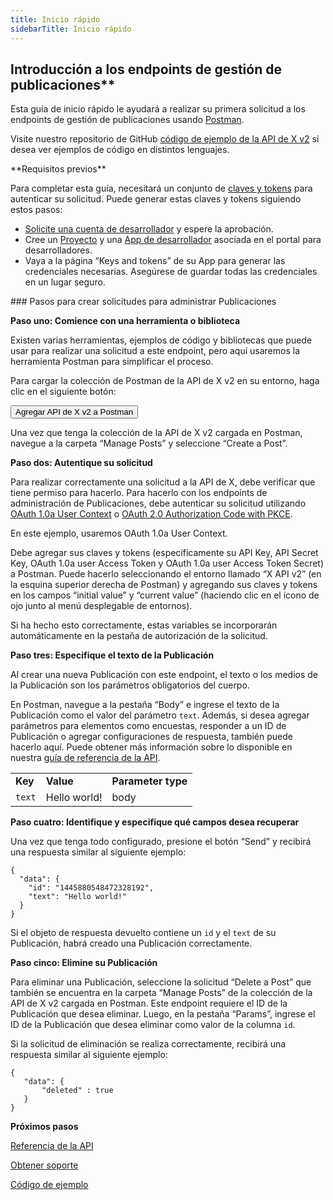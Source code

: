```yaml
---
title: Inicio rápido
sidebarTitle: Inicio rápido
---
```



## Introducción a los endpoints de gestión de publicaciones\*\*

Esta guía de inicio rápido le ayudará a realizar su primera solicitud a los endpoints de gestión de publicaciones usando [Postman](/es/tutorials/postman-getting-started).

Visite nuestro repositorio de GitHub [código de ejemplo de la API de X v2](https://github.com/xdevplatform/Twitter-API-v2-sample-code) si desea ver ejemplos de código en distintos lenguajes.

<Info>
  **Requisitos previos**

  Para completar esta guía, necesitará un conjunto de [claves y tokens](/es/resources/fundamentals/authentication) para autenticar su solicitud. Puede generar estas claves y tokens siguiendo estos pasos:

  - [Solicite una cuenta de desarrollador](https://developer.x.com/en/apply-for-access) y espere la aprobación.
  - Cree un [Proyecto](/es/resources/fundamentals/projects) y una [App de desarrollador](/es/resources/fundamentals/developer-apps) asociada en el portal para desarrolladores.
  - Vaya a la página “Keys and tokens” de su App para generar las credenciales necesarias. Asegúrese de guardar todas las credenciales en un lugar seguro.
</Info>

<div id="steps-to-building-manage-posts-requests">
  ### Pasos para crear solicitudes para administrar Publicaciones
</div>

**Paso uno: Comience con una herramienta o biblioteca**

Existen varias herramientas, ejemplos de código y bibliotecas que puede usar para realizar una solicitud a este endpoint, pero aquí usaremos la herramienta Postman para simplificar el proceso.

Para cargar la colección de Postman de la API de X v2 en su entorno, haga clic en el siguiente botón:

<Button href="https://app.getpostman.com/run-collection/9956214-784efcda-ed4c-4491-a4c0-a26470a67400">
  Agregar API de X v2 a Postman
</Button>

Una vez que tenga la colección de la API de X v2 cargada en Postman, navegue a la carpeta “Manage Posts” y seleccione “Create a Post”.
 

**Paso dos: Autentique su solicitud**

Para realizar correctamente una solicitud a la API de X, debe verificar que tiene permiso para hacerlo. Para hacerlo con los endpoints de administración de Publicaciones, debe autenticar su solicitud utilizando [OAuth 1.0a User Context](/es/resources/fundamentals/authentication) o [OAuth 2.0 Authorization Code with PKCE](es/resources/fundamentals/authentication#oauth-2-0-authorization-code-flow-with-pkce-2).

En este ejemplo, usaremos OAuth 1.0a User Context.

Debe agregar sus claves y tokens (específicamente su API Key, API Secret Key, OAuth 1.0a user Access Token y OAuth 1.0a user Access Token Secret) a Postman. Puede hacerlo seleccionando el entorno llamado “X API v2” (en la esquina superior derecha de Postman) y agregando sus claves y tokens en los campos “initial value” y “current value” (haciendo clic en el ícono de ojo junto al menú desplegable de entornos).

Si ha hecho esto correctamente, estas variables se incorporarán automáticamente en la pestaña de autorización de la solicitud.

**Paso tres: Especifique el texto de la Publicación**

Al crear una nueva Publicación con este endpoint, el texto o los medios de la Publicación son los parámetros obligatorios del cuerpo.

En Postman, navegue a la pestaña “Body” e ingrese el texto de la Publicación como el valor del parámetro `text`. Además, si desea agregar parámetros para elementos como encuestas, responder a un ID de Publicación o agregar configuraciones de respuesta, también puede hacerlo aquí. Puede obtener más información sobre lo disponible en nuestra [guía de referencia de la API](/es/x-api/posts/manage-tweets/introduction).

|     |     |     |
| :--- | :--- | :--- |
| **Key** | **Value** | **Parameter type** |
| `text` | Hello world! | body |

**Paso cuatro: Identifique y especifique qué campos desea recuperar**

Una vez que tenga todo configurado, presione el botón “Send” y recibirá una respuesta similar al siguiente ejemplo:

```
{
  "data": {
    "id": "1445880548472328192",
    "text": "Hello world!"
  }
}
```

Si el objeto de respuesta devuelto contiene un `id` y el `text` de su Publicación, habrá creado una Publicación correctamente.
 

**Paso cinco: Elimine su Publicación**

Para eliminar una Publicación, seleccione la solicitud “Delete a Post” que también se encuentra en la carpeta “Manage Posts” de la colección de la API de X v2 cargada en Postman. Este endpoint requiere el ID de la Publicación que desea eliminar. Luego, en la pestaña “Params”, ingrese el ID de la Publicación que desea eliminar como valor de la columna `id`. 

Si la solicitud de eliminación se realiza correctamente, recibirá una respuesta similar al siguiente ejemplo:

```
{
   "data": {
       "deleted" : true
   }
}
```

**Próximos pasos**

[Referencia de la API](/es/x-api/posts/manage-tweets#manage-tweets-api-reference-index)

[Obtener soporte](https://developer.x.com/en/support/x-api)

[Código de ejemplo](https://github.com/xdevplatform/Twitter-API-v2-sample-code "Código de ejemplo")